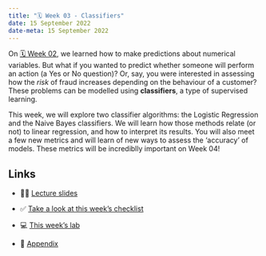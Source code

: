 ---
title: "🗓️ Week 03 - Classifiers"
date: 15 September 2022
date-meta: 15 September 2022
---

On [🗓️ Week 02](/weeks/week02.qmd), we learned how to make predictions about numerical variables. But what if you wanted to predict whether someone will perform an action (a Yes or No question)? Or, say, you were interested in assessing how the _risk_ of fraud increases depending on the behaviour of a customer? These problems can be modelled using **classifiers**, a type of supervised learning.

This week, we will explore two classifier algorithms: the Logistic Regression and the Naive Bayes classifiers. We will learn how those methods relate (or not) to linear regression, and how to interpret its results. You will also meet a few new metrics and will learn of new ways to assess the 'accuracy' of models. These metrics will be incrediblly important on Week 04!

## Links

- 👨‍🏫 [Lecture slides](/weeks/week03/lecture.html)

- ✅ [Take a look at this week's checklist](/weeks/week03/checklist.qmd)

- 💻 [This week's lab](/weeks/week02/lab.qmd)

- 🔖 [Appendix](/weeks/week03/appendix.html)
